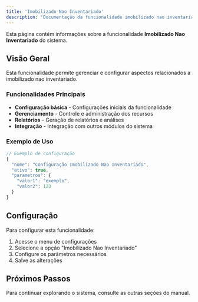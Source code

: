 ```yaml
---
title: 'Imobilizado Nao Inventariado'
description: 'Documentação da funcionalidade imobilizado nao inventariado'
---
```


Esta página contém informações sobre a funcionalidade **Imobilizado Nao Inventariado** do sistema.

## Visão Geral

Esta funcionalidade permite gerenciar e configurar aspectos relacionados a imobilizado nao inventariado.

### Funcionalidades Principais

- **Configuração básica** - Configurações iniciais da funcionalidade
- **Gerenciamento** - Controle e administração dos recursos
- **Relatórios** - Geração de relatórios e análises
- **Integração** - Integração com outros módulos do sistema

### Exemplo de Uso

```javascript
// Exemplo de configuração
{
  "nome": "Configuração Imobilizado Nao Inventariado",
  "ativo": true,
  "parametros": {
    "valor1": "exemplo",
    "valor2": 123
  }
}
```

## Configuração

Para configurar esta funcionalidade:

1. Acesse o menu de configurações
2. Selecione a opção "Imobilizado Nao Inventariado"
3. Configure os parâmetros necessários
4. Salve as alterações

## Próximos Passos

Para continuar explorando o sistema, consulte as outras seções do manual.
